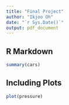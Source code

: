 ```yaml
---
title: "Final Project"
author: "Ikjoo Oh"
date: "`r Sys.Date()`"
output: pdf_document
---
```



## R Markdown

```r
summary(cars)
```

## Including Plots


```r
plot(pressure)
```

